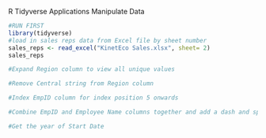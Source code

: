 R Tidyverse Applications
Manipulate Data

```r
#RUN FIRST
library(tidyverse)
#load in sales reps data from Excel file by sheet number
sales_reps <- read_excel("KinetEco Sales.xlsx", sheet= 2)
sales_reps
```

```r
#Expand Region column to view all unique values

```

```r
#Remove Central string from Region column

```


```r
#Index EmpID column for index position 5 onwards

```

```r
#Combine EmpID and Employee Name columns together and add a dash and space between them

```

```r
#Get the year of Start Date

```



